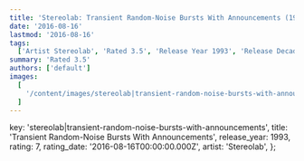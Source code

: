 ```yaml
---
title: 'Stereolab: Transient Random-Noise Bursts With Announcements (1993)'
date: '2016-08-16'
lastmod: '2016-08-16'
tags:
  ['Artist Stereolab', 'Rated 3.5', 'Release Year 1993', 'Release Decade 1990']
summary: 'Rated 3.5'
authors: ['default']
images:
  [
    '/content/images/stereolab|transient-random-noise-bursts-with-announcements.jpg',
  ]
---
```


  key: 'stereolab|transient-random-noise-bursts-with-announcements',
  title: 'Transient Random-Noise Bursts With Announcements',
  release_year: 1993,
  rating: 7,
  rating_date: '2016-08-16T00:00:00.000Z',
  artist: 'Stereolab',
};

<MusicRating data={data} />
